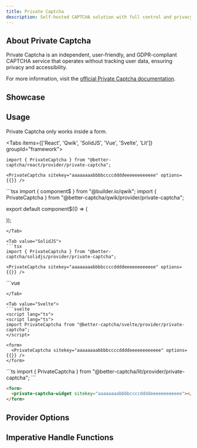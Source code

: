 ```yaml
---
title: Private Captcha
description: Self-hosted CAPTCHA solution with full control and privacy
---
```



## About Private Captcha

Private Captcha is an independent, user-friendly, and GDPR-compliant CAPTCHA service that operates without tracking user data, ensuring privacy and accessibility.

For more information, visit the [official Private Captcha documentation](https://privatecaptcha.com/).

## Showcase
<PrivateCaptchaPlayground />

## Usage
<Callout type="info">
    Private Captcha only works inside a form.
</Callout>

<Tabs items={['React', 'Qwik', 'SolidJS', 'Vue', 'Svelte', 'Lit']} groupId="framework">
  <Tab value="React">
  ```tsx
  import { PrivateCaptcha } from "@better-captcha/react/provider/private-captcha";

  <PrivateCaptcha sitekey="aaaaaaaabbbbccccddddeeeeeeeeeeee" options={{}} />
  ```
  </Tab>
  
  <Tab value="Qwik">
  ```tsx
  import { component$ } from "@builder.io/qwik";
  import { PrivateCaptcha } from "@better-captcha/qwik/provider/private-captcha";

  export default component$(() => (
	  <form>
      <PrivateCaptcha sitekey="aaaaaaaabbbbccccddddeeeeeeeeeeee" options={{}} />
    </form>
  ));
  ```
  </Tab>
  
  <Tab value="SolidJS">
  ```tsx
  import { PrivateCaptcha } from "@better-captcha/solidjs/provider/private-captcha";

  <PrivateCaptcha sitekey="aaaaaaaabbbbccccddddeeeeeeeeeeee" options={{}} />
  ```
  </Tab>

  <Tab value="Vue">
  ```vue
	<template>
	  <form>
      <PrivateCaptcha
        sitekey="aaaaaaaabbbbccccddddeeeeeeeeeeee"
        :options="{ theme: 'light' }"
      />
    </form>
  </template>

  <script setup lang="ts">
  import { PrivateCaptcha } from "@better-captcha/vue/provider/private-captcha";
  </script>
  ```
  </Tab>

  <Tab value="Svelte">
  ```svelte
  <script lang="ts">
  <script lang="ts">
  import PrivateCaptcha from "@better-captcha/svelte/provider/private-captcha";
  </script>

  <form>
    <PrivateCaptcha sitekey="aaaaaaaabbbbccccddddeeeeeeeeeeee" options={{}} />
  </form>
  ```
  </Tab>

  <Tab value="Lit">
  ```ts
  import { PrivateCaptcha } from "@better-captcha/lit/provider/private-captcha";
  ```

  ```html
  <form>
    <private-captcha-widget sitekey="aaaaaaaabbbbccccddddeeeeeeeeeeee"></private-captcha-widget>
  </form>
  ```
  </Tab>
</Tabs>

## Provider Options
<AutoTypeTable path="../../packages/core/src/providers/private-captcha/index.ts" name="RenderParameters" />

## Imperative Handle Functions
<AutoTypeTable path="../../packages/core/src/providers/private-captcha/provider.ts" name="PrivateCaptchaHandle" />
